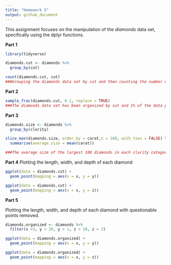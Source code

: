 ```yaml
---
title: "Homework 5"
output: github_document
---
```

This assignment focuses on the manipulation of the *diamonds* data set, specifically using the dplyr functions.

**Part 1**
```r
library(tidyverse)

diamonds.cut <- diamonds %>%
  group_by(cut)

count(diamonds.cut, cut)
###Grouping the diamonds data set by cut and then counting the number of values for each category of cut. 

```

**Part 2**
```r
sample_frac(diamonds.cut, 0.1, replace = TRUE)
###The diamonds data set has been organized by cut and 1% of the data points have been selected at random.
```

**Part 3**
```r
diamonds.size <- diamonds %>%
  group_by(clarity)

slice_max(diamonds.size, order_by = carat,n = 100, with_ties = FALSE) %>%
  summarise(average.size = mean(carat))

###The average size of the largest 100 diamonds in each clarity category
```

**Part 4**
Plotting the length, width, and depth of each diamond

```r

ggplot(data = diamonds.cut) +
  geom_point(mapping = aes(x = x, y = y))

ggplot(data = diamonds.cut) +
  geom_point(mapping = aes(x = x, y = z))

```

**Part 5**

Plotting the length, width, and depth of each diamond with questionable points removed. 
```r
diamonds.organized <- diamonds %>%
  filter(x >3, y < 20, y > 1, z < 10, z > 2)

ggplot(data = diamonds.organized) +
  geom_point(mapping = aes(x = x, y = y))

ggplot(data = diamonds.organized) +
  geom_point(mapping = aes(x = x, y = z))
```

